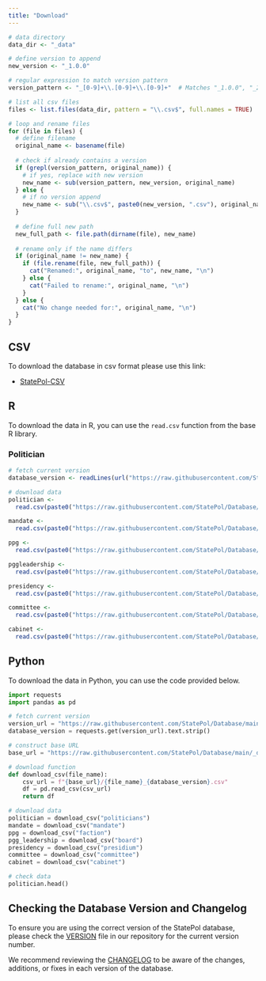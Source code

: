 ```yaml
---
title: "Download"
---
```


```r
# data directory
data_dir <- "_data"

# define version to append
new_version <- "_1.0.0"

# regular expression to match version pattern
version_pattern <- "_[0-9]+\\.[0-9]+\\.[0-9]+"  # Matches "_1.0.0", "_2.1.3", etc.

# list all csv files
files <- list.files(data_dir, pattern = "\\.csv$", full.names = TRUE)

# loop and rename files
for (file in files) {
  # define filename
  original_name <- basename(file)
  
  # check if already contains a version
  if (grepl(version_pattern, original_name)) {
    # if yes, replace with new version
    new_name <- sub(version_pattern, new_version, original_name)
  } else {
    # if no version append 
    new_name <- sub("\\.csv$", paste0(new_version, ".csv"), original_name)
  }
  
  # define full new path
  new_full_path <- file.path(dirname(file), new_name)
  
  # rename only if the name differs 
  if (original_name != new_name) {
    if (file.rename(file, new_full_path)) {
      cat("Renamed:", original_name, "to", new_name, "\n")
    } else {
      cat("Failed to rename:", original_name, "\n")
    }
  } else {
    cat("No change needed for:", original_name, "\n")
  }
}
```

## CSV
To download the database in csv format please use this link:

* [StatePol-CSV](https://minhaskamal.github.io/DownGit/#/home?url=https://github.com/StatePol/Database/tree/main/_data)

## R
To download the data in R, you can use the `read.csv` function from the base R library.

### Politician


```r
# fetch current version
database_version <- readLines(url("https://raw.githubusercontent.com/StatePol/Database/main/VERSION"))[1]

# download data
politician <- 
  read.csv(paste0("https://raw.githubusercontent.com/StatePol/Database/main/_data/database", "/politicians_", database_version, ".csv"))

mandate <- 
  read.csv(paste0("https://raw.githubusercontent.com/StatePol/Database/main/_data/database", "/mandate_", database_version, ".csv"))

ppg <- 
  read.csv(paste0("https://raw.githubusercontent.com/StatePol/Database/main/_data/database", "/faction_", database_version, ".csv"))

pggleadership <- 
  read.csv(paste0("https://raw.githubusercontent.com/StatePol/Database/main/_data/database", "/board_", database_version, ".csv"))

presidency <- 
  read.csv(paste0("https://raw.githubusercontent.com/StatePol/Database/main/_data/database", "/presidium_", database_version, ".csv"))

committee <- 
  read.csv(paste0("https://raw.githubusercontent.com/StatePol/Database/main/_data/database", "/committee_", database_version, ".csv"))

cabinet <- 
  read.csv(paste0("https://raw.githubusercontent.com/StatePol/Database/main/_data/database", "/cabinet_", database_version, ".csv"))
```

## Python 

To download the data in Python, you can use the code provided below.

```python
import requests
import pandas as pd

# fetch current version
version_url = "https://raw.githubusercontent.com/StatePol/Database/main/VERSION"
database_version = requests.get(version_url).text.strip()

# construct base URL
base_url = "https://raw.githubusercontent.com/StatePol/Database/main/_data/database"

# download function
def download_csv(file_name):
    csv_url = f"{base_url}/{file_name}_{database_version}.csv"
    df = pd.read_csv(csv_url)
    return df

# download data
politician = download_csv("politicians")
mandate = download_csv("mandate")
ppg = download_csv("faction")
pgg_leadership = download_csv("board")
presidency = download_csv("presidium")
committee = download_csv("committee")
cabinet = download_csv("cabinet")

# check data
politician.head()
```

## Checking the Database Version and Changelog
To ensure you are using the correct version of the StatePol database, please check the [VERSION](https://github.com/StatePol/Database/blob/main/VERSION) file in our repository for the current version number.

We recommend reviewing the [CHANGELOG](https://github.com/StatePol/Database/blob/main/CHANGELOG.md) to be aware of the changes, additions, or fixes in each version of the database.